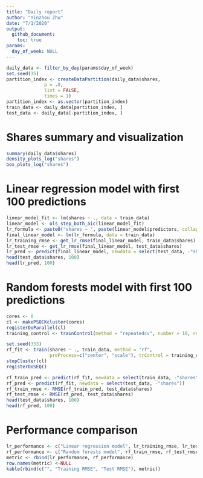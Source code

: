```yaml
---
title: "Daily report"
author: "Yinzhou Zhu"
date: "7/1/2020"
output: 
  github_document:
    toc: true
params:
  day_of_week: NULL
---
```

```r
daily_data <- filter_by_day(params$day_of_week)
set.seed(35)
partition_index <- createDataPartition(daily_data$shares,
              p = .8,
              list = FALSE,
              times = 1)
partition_index <- as.vector(partition_index)
train_data <- daily_data[partition_index, ]
test_data <- daily_data[-partition_index, ]
```

# Shares summary and visualization
```r
summary(daily_data$shares)
density_plots_log("shares")
box_plots_log("shares")
```

# Linear regression model with first 100 predictions 
```r
linear_model_fit <- lm(shares ~ ., data = train_data)
linear_model <- ols_step_both_aic(linear_model_fit)
lr_formula <- paste0("shares ~ ", paste(linear_model$predictors, collapse = "+"))
final_linear_model <- lm(lr_formula, data = train_data)
lr_training_rmse <- get_lr_rmse(final_linear_model, train_data$shares)
lr_test_rmse <- get_lr_rmse(final_linear_model, test_data$shares)
lr_pred <- predict(final_linear_model, newdata = select(test_data, -"shares"))
head(test_data$shares, 100)
head(lr_pred, 100)
```

# Random forests model with first 100 predictions
```r
cores <- 8
cl <- makePSOCKcluster(cores)
registerDoParallel(cl)
training_control <- trainControl(method = "repeatedcv", number = 10, repeats = 3, verboseIter = FALSE, allowParallel = TRUE)

set.seed(333)
rf_fit <- train(shares ~ ., train_data, method = "rf",
                preProcess=c("center", "scale"), trControl = training_control)
stopCluster(cl)
registerDoSEQ()

rf_train_pred <- predict(rf_fit, newdata = select(train_data, -"shares"))
rf_pred <- predict(rf_fit, newdata = select(test_data, -"shares"))
rf_train_rmse <- RMSE(rf_train_pred, test_data$shares)
rf_test_rmse <- RMSE(rf_pred, test_data$shares)
head(test_data$shares, 100)
head(rf_pred, 100)
```

# Performance comparison
```r
lr_performance <- c("Linear regression model", lr_training_rmse, lr_test_rmse)
rf_performance <- c("Random forests model", rf_train_rmse, rf_test_rmse)
metric <- rbind(lr_performance, rf_performance)
row.names(metric) <-NULL
kable(rbind(c("", "Training RMSE", "Test RMSE"), metric))
```
